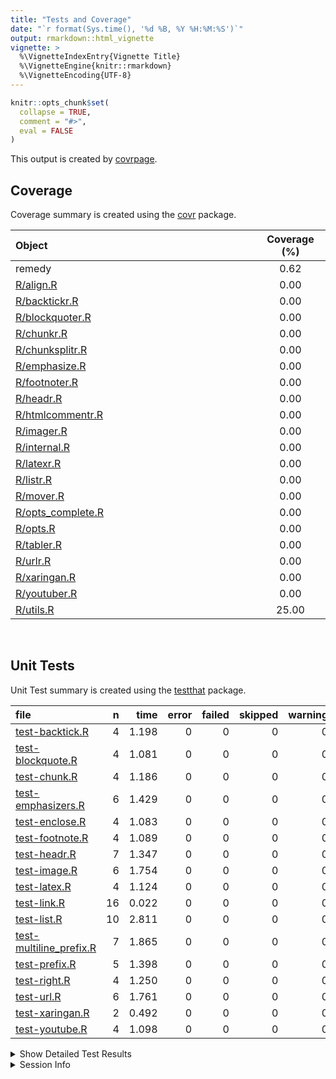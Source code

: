 ```yaml
---
title: "Tests and Coverage"
date: "`r format(Sys.time(), '%d %B, %Y %H:%M:%S')`"
output: rmarkdown::html_vignette
vignette: >
  %\VignetteIndexEntry{Vignette Title}
  %\VignetteEngine{knitr::rmarkdown}
  %\VignetteEncoding{UTF-8}
---
```

  
```r
knitr::opts_chunk$set(
  collapse = TRUE,
  comment = "#>",
  eval = FALSE
)
```

<!--- Placeholder for tests/README.md Do Not Edit--->
This output is created by
[covrpage](https://github.com/yonicd/covrpage).

## Coverage

Coverage summary is created using the
[covr](https://github.com/r-lib/covr) package.

| Object                                     | Coverage (%) |
| :----------------------------------------- | :----------: |
| remedy                                     |     0.62     |
| [R/align.R](https://github.com/ThinkR-open/remedy/tree/master/R/align.R)                  |     0.00     |
| [R/backtickr.R](https://github.com/ThinkR-open/remedy/tree/master/R/backtickr.R)          |     0.00     |
| [R/blockquoter.R](https://github.com/ThinkR-open/remedy/tree/master/R/blockquoter.R)      |     0.00     |
| [R/chunkr.R](https://github.com/ThinkR-open/remedy/tree/master/R/chunkr.R)                |     0.00     |
| [R/chunksplitr.R](https://github.com/ThinkR-open/remedy/tree/master/R/chunksplitr.R)      |     0.00     |
| [R/emphasize.R](https://github.com/ThinkR-open/remedy/tree/master/R/emphasize.R)          |     0.00     |
| [R/footnoter.R](https://github.com/ThinkR-open/remedy/tree/master/R/footnoter.R)          |     0.00     |
| [R/headr.R](https://github.com/ThinkR-open/remedy/tree/master/R/headr.R)                  |     0.00     |
| [R/htmlcommentr.R](https://github.com/ThinkR-open/remedy/tree/master/R/htmlcommentr.R)    |     0.00     |
| [R/imager.R](https://github.com/ThinkR-open/remedy/tree/master/R/imager.R)                |     0.00     |
| [R/internal.R](https://github.com/ThinkR-open/remedy/tree/master/R/internal.R)            |     0.00     |
| [R/latexr.R](https://github.com/ThinkR-open/remedy/tree/master/R/latexr.R)                |     0.00     |
| [R/listr.R](https://github.com/ThinkR-open/remedy/tree/master/R/listr.R)                  |     0.00     |
| [R/mover.R](https://github.com/ThinkR-open/remedy/tree/master/R/mover.R)                  |     0.00     |
| [R/opts\_complete.R](https://github.com/ThinkR-open/remedy/tree/master/R/opts_complete.R) |     0.00     |
| [R/opts.R](https://github.com/ThinkR-open/remedy/tree/master/R/opts.R)                    |     0.00     |
| [R/tabler.R](https://github.com/ThinkR-open/remedy/tree/master/R/tabler.R)                |     0.00     |
| [R/urlr.R](https://github.com/ThinkR-open/remedy/tree/master/R/urlr.R)                    |     0.00     |
| [R/xaringan.R](https://github.com/ThinkR-open/remedy/tree/master/R/xaringan.R)            |     0.00     |
| [R/youtuber.R](https://github.com/ThinkR-open/remedy/tree/master/R/youtuber.R)            |     0.00     |
| [R/utils.R](https://github.com/ThinkR-open/remedy/tree/master/R/utils.R)                  |    25.00     |

<br>

## Unit Tests

Unit Test summary is created using the
[testthat](https://github.com/r-lib/testthat)
package.

| file                                                         |  n |  time | error | failed | skipped | warning |
| :----------------------------------------------------------- | -: | ----: | ----: | -----: | ------: | ------: |
| [test-backtick.R](https://github.com/ThinkR-open/remedy/tree/master/tests/testthat/test-backtick.R)                  |  4 | 1.198 |     0 |      0 |       0 |       0 |
| [test-blockquote.R](https://github.com/ThinkR-open/remedy/tree/master/tests/testthat/test-blockquote.R)              |  4 | 1.081 |     0 |      0 |       0 |       0 |
| [test-chunk.R](https://github.com/ThinkR-open/remedy/tree/master/tests/testthat/test-chunk.R)                        |  4 | 1.186 |     0 |      0 |       0 |       0 |
| [test-emphasizers.R](https://github.com/ThinkR-open/remedy/tree/master/tests/testthat/test-emphasizers.R)            |  6 | 1.429 |     0 |      0 |       0 |       0 |
| [test-enclose.R](https://github.com/ThinkR-open/remedy/tree/master/tests/testthat/test-enclose.R)                    |  4 | 1.083 |     0 |      0 |       0 |       0 |
| [test-footnote.R](https://github.com/ThinkR-open/remedy/tree/master/tests/testthat/test-footnote.R)                  |  4 | 1.089 |     0 |      0 |       0 |       0 |
| [test-headr.R](https://github.com/ThinkR-open/remedy/tree/master/tests/testthat/test-headr.R)                        |  7 | 1.347 |     0 |      0 |       0 |       0 |
| [test-image.R](https://github.com/ThinkR-open/remedy/tree/master/tests/testthat/test-image.R)                        |  6 | 1.754 |     0 |      0 |       0 |       0 |
| [test-latex.R](https://github.com/ThinkR-open/remedy/tree/master/tests/testthat/test-latex.R)                        |  4 | 1.124 |     0 |      0 |       0 |       0 |
| [test-link.R](https://github.com/ThinkR-open/remedy/tree/master/tests/testthat/test-link.R)                          | 16 | 0.022 |     0 |      0 |       0 |       0 |
| [test-list.R](https://github.com/ThinkR-open/remedy/tree/master/tests/testthat/test-list.R)                          | 10 | 2.811 |     0 |      0 |       0 |       0 |
| [test-multiline\_prefix.R](https://github.com/ThinkR-open/remedy/tree/master/tests/testthat/test-multiline_prefix.R) |  7 | 1.865 |     0 |      0 |       0 |       0 |
| [test-prefix.R](https://github.com/ThinkR-open/remedy/tree/master/tests/testthat/test-prefix.R)                      |  5 | 1.398 |     0 |      0 |       0 |       0 |
| [test-right.R](https://github.com/ThinkR-open/remedy/tree/master/tests/testthat/test-right.R)                        |  4 | 1.250 |     0 |      0 |       0 |       0 |
| [test-url.R](https://github.com/ThinkR-open/remedy/tree/master/tests/testthat/test-url.R)                            |  6 | 1.761 |     0 |      0 |       0 |       0 |
| [test-xaringan.R](https://github.com/ThinkR-open/remedy/tree/master/tests/testthat/test-xaringan.R)                  |  2 | 0.492 |     0 |      0 |       0 |       0 |
| [test-youtube.R](https://github.com/ThinkR-open/remedy/tree/master/tests/testthat/test-youtube.R)                    |  4 | 1.098 |     0 |      0 |       0 |       0 |

<details closed>

<summary> Show Detailed Test Results
</summary>

| file                                                              | context                         | test                                                       | status | n |  time |
| :---------------------------------------------------------------- | :------------------------------ | :--------------------------------------------------------- | :----- | -: | ----: |
| [test-backtick.R](https://github.com/ThinkR-open/remedy/tree/master/tests/testthat/test-backtick.R#L17)                   | backticks                       | backticks: empty                                           | PASS   | 1 | 0.242 |
| [test-backtick.R](https://github.com/ThinkR-open/remedy/tree/master/tests/testthat/test-backtick.R#L30)                   | backticks                       | backticks: highlighted                                     | PASS   | 1 | 0.317 |
| [test-backtick.R](https://github.com/ThinkR-open/remedy/tree/master/tests/testthat/test-backtick.R#L43)                   | backticks                       | backticks: multiline                                       | PASS   | 1 | 0.317 |
| [test-backtick.R](https://github.com/ThinkR-open/remedy/tree/master/tests/testthat/test-backtick.R#L56)                   | backticks                       | backticks: multiselect                                     | PASS   | 1 | 0.322 |
| [test-blockquote.R](https://github.com/ThinkR-open/remedy/tree/master/tests/testthat/test-blockquote.R#L14)               | blockquoter                     | blockquoter: empty                                         | PASS   | 1 | 0.171 |
| [test-blockquote.R](https://github.com/ThinkR-open/remedy/tree/master/tests/testthat/test-blockquote.R#L26)               | blockquoter                     | blockquoter: highlighted                                   | PASS   | 1 | 0.299 |
| [test-blockquote.R](https://github.com/ThinkR-open/remedy/tree/master/tests/testthat/test-blockquote.R#L38)               | blockquoter                     | blockquoter: multiline                                     | PASS   | 1 | 0.300 |
| [test-blockquote.R](https://github.com/ThinkR-open/remedy/tree/master/tests/testthat/test-blockquote.R#L50)               | blockquoter                     | blockquoter: multiparagraph                                | PASS   | 1 | 0.311 |
| [test-chunk.R](https://github.com/ThinkR-open/remedy/tree/master/tests/testthat/test-chunk.R#L28_L30)                     | chunks                          | splitting: splitting one chunk into two                    | PASS   | 1 | 0.300 |
| [test-chunk.R](https://github.com/ThinkR-open/remedy/tree/master/tests/testthat/test-chunk.R#L51_L53)                     | chunks                          | params: splitting one chunk into two carrying chunk params | PASS   | 1 | 0.318 |
| [test-chunk.R](https://github.com/ThinkR-open/remedy/tree/master/tests/testthat/test-chunk.R#L72_L74)                     | chunks                          | creating: full document                                    | PASS   | 1 | 0.276 |
| [test-chunk.R](https://github.com/ThinkR-open/remedy/tree/master/tests/testthat/test-chunk.R#L93_L95)                     | chunks                          | wrapping: full document                                    | PASS   | 1 | 0.292 |
| [test-emphasizers.R](https://github.com/ThinkR-open/remedy/tree/master/tests/testthat/test-emphasizers.R#L16)             | emphasizers                     | italics: empty                                             | PASS   | 1 | 0.167 |
| [test-emphasizers.R](https://github.com/ThinkR-open/remedy/tree/master/tests/testthat/test-emphasizers.R#L29)             | emphasizers                     | italics: highlighted                                       | PASS   | 1 | 0.304 |
| [test-emphasizers.R](https://github.com/ThinkR-open/remedy/tree/master/tests/testthat/test-emphasizers.R#L47)             | emphasizers                     | bold: empty                                                | PASS   | 1 | 0.173 |
| [test-emphasizers.R](https://github.com/ThinkR-open/remedy/tree/master/tests/testthat/test-emphasizers.R#L60)             | emphasizers                     | bold: highlighted                                          | PASS   | 1 | 0.316 |
| [test-emphasizers.R](https://github.com/ThinkR-open/remedy/tree/master/tests/testthat/test-emphasizers.R#L78)             | emphasizers                     | strike: empty                                              | PASS   | 1 | 0.174 |
| [test-emphasizers.R](https://github.com/ThinkR-open/remedy/tree/master/tests/testthat/test-emphasizers.R#L91)             | emphasizers                     | strike: highlighted                                        | PASS   | 1 | 0.295 |
| [test-enclose.R](https://github.com/ThinkR-open/remedy/tree/master/tests/testthat/test-enclose.R#L22)                     | enclose                         | enclose: empty                                             | PASS   | 1 | 0.170 |
| [test-enclose.R](https://github.com/ThinkR-open/remedy/tree/master/tests/testthat/test-enclose.R#L39)                     | enclose                         | enclose: highlighted                                       | PASS   | 1 | 0.301 |
| [test-enclose.R](https://github.com/ThinkR-open/remedy/tree/master/tests/testthat/test-enclose.R#L55)                     | enclose                         | enclose: multiple lines                                    | PASS   | 1 | 0.302 |
| [test-enclose.R](https://github.com/ThinkR-open/remedy/tree/master/tests/testthat/test-enclose.R#L69)                     | enclose                         | enclose: multiple selections                               | PASS   | 1 | 0.310 |
| [test-footnote.R](https://github.com/ThinkR-open/remedy/tree/master/tests/testthat/test-footnote.R#L16)                   | footnotes                       | footnotes: empty                                           | PASS   | 1 | 0.166 |
| [test-footnote.R](https://github.com/ThinkR-open/remedy/tree/master/tests/testthat/test-footnote.R#L29)                   | footnotes                       | footnotes: highlighted                                     | PASS   | 1 | 0.302 |
| [test-footnote.R](https://github.com/ThinkR-open/remedy/tree/master/tests/testthat/test-footnote.R#L42)                   | footnotes                       | footnotes: multiline                                       | PASS   | 1 | 0.304 |
| [test-footnote.R](https://github.com/ThinkR-open/remedy/tree/master/tests/testthat/test-footnote.R#L55)                   | footnotes                       | footnotes: multiselect                                     | PASS   | 1 | 0.317 |
| [test-headr.R](https://github.com/ThinkR-open/remedy/tree/master/tests/testthat/test-headr.R#L12)                         | headr                           | add headers to source editor: \#                           | PASS   | 1 | 0.176 |
| [test-headr.R](https://github.com/ThinkR-open/remedy/tree/master/tests/testthat/test-headr.R#L19)                         | headr                           | add headers to source editor: \#\#                         | PASS   | 1 | 0.181 |
| [test-headr.R](https://github.com/ThinkR-open/remedy/tree/master/tests/testthat/test-headr.R#L26)                         | headr                           | add headers to source editor: \#\#\#                       | PASS   | 1 | 0.175 |
| [test-headr.R](https://github.com/ThinkR-open/remedy/tree/master/tests/testthat/test-headr.R#L33)                         | headr                           | add headers to source editor: \#\#\#\#                     | PASS   | 1 | 0.176 |
| [test-headr.R](https://github.com/ThinkR-open/remedy/tree/master/tests/testthat/test-headr.R#L40)                         | headr                           | add headers to source editor: \#\#\#\#\#                   | PASS   | 1 | 0.172 |
| [test-headr.R](https://github.com/ThinkR-open/remedy/tree/master/tests/testthat/test-headr.R#L47)                         | headr                           | add headers to source editor: \#\#\#\#\#\#                 | PASS   | 1 | 0.168 |
| [test-headr.R](https://github.com/ThinkR-open/remedy/tree/master/tests/testthat/test-headr.R#L55)                         | headr                           | add headers to source editor: append                       | PASS   | 1 | 0.299 |
| [test-image.R](https://github.com/ThinkR-open/remedy/tree/master/tests/testthat/test-image.R#L16)                         | images                          | images: empty                                              | PASS   | 1 | 0.181 |
| [test-image.R](https://github.com/ThinkR-open/remedy/tree/master/tests/testthat/test-image.R#L29)                         | images                          | images: no description bad link                            | PASS   | 1 | 0.315 |
| [test-image.R](https://github.com/ThinkR-open/remedy/tree/master/tests/testthat/test-image.R#L42)                         | images                          | images: description bad link                               | PASS   | 1 | 0.327 |
| [test-image.R](https://github.com/ThinkR-open/remedy/tree/master/tests/testthat/test-image.R#L55)                         | images                          | images: no description good link                           | PASS   | 1 | 0.312 |
| [test-image.R](https://github.com/ThinkR-open/remedy/tree/master/tests/testthat/test-image.R#L68)                         | images                          | images: single word description good link                  | PASS   | 1 | 0.306 |
| [test-image.R](https://github.com/ThinkR-open/remedy/tree/master/tests/testthat/test-image.R#L81)                         | images                          | images: multiple word description good link                | PASS   | 1 | 0.313 |
| [test-latex.R](https://github.com/ThinkR-open/remedy/tree/master/tests/testthat/test-latex.R#L16)                         | latex                           | latex: empty                                               | PASS   | 1 | 0.166 |
| [test-latex.R](https://github.com/ThinkR-open/remedy/tree/master/tests/testthat/test-latex.R#L29)                         | latex                           | latex: highlighted                                         | PASS   | 1 | 0.313 |
| [test-latex.R](https://github.com/ThinkR-open/remedy/tree/master/tests/testthat/test-latex.R#L42)                         | latex                           | latex: multiline                                           | PASS   | 1 | 0.313 |
| [test-latex.R](https://github.com/ThinkR-open/remedy/tree/master/tests/testthat/test-latex.R#L55)                         | latex                           | latex: multiselect                                         | PASS   | 1 | 0.332 |
| [test-link.R](https://github.com/ThinkR-open/remedy/tree/master/tests/testthat/test-link.R#L5)                            | url and relative link detection | urls are detected: www                                     | PASS   | 1 | 0.001 |
| [test-link.R](https://github.com/ThinkR-open/remedy/tree/master/tests/testthat/test-link.R#L8)                            | url and relative link detection | urls are detected: http                                    | PASS   | 1 | 0.001 |
| [test-link.R](https://github.com/ThinkR-open/remedy/tree/master/tests/testthat/test-link.R#L11)                           | url and relative link detection | urls are detected: https                                   | PASS   | 1 | 0.001 |
| [test-link.R](https://github.com/ThinkR-open/remedy/tree/master/tests/testthat/test-link.R#L17)                           | url and relative link detection | (potential) relative links are detected: md                | PASS   | 1 | 0.001 |
| [test-link.R](https://github.com/ThinkR-open/remedy/tree/master/tests/testthat/test-link.R#L20)                           | url and relative link detection | (potential) relative links are detected: Rmd               | PASS   | 1 | 0.001 |
| [test-link.R](https://github.com/ThinkR-open/remedy/tree/master/tests/testthat/test-link.R#L23)                           | url and relative link detection | (potential) relative links are detected: subdir file       | PASS   | 1 | 0.001 |
| [test-link.R](https://github.com/ThinkR-open/remedy/tree/master/tests/testthat/test-link.R#L26)                           | url and relative link detection | (potential) relative links are detected: subdir folder     | PASS   | 1 | 0.001 |
| [test-link.R](https://github.com/ThinkR-open/remedy/tree/master/tests/testthat/test-link.R#L32)                           | url and relative link detection | image links are detected: png                              | PASS   | 1 | 0.001 |
| [test-link.R](https://github.com/ThinkR-open/remedy/tree/master/tests/testthat/test-link.R#L35)                           | url and relative link detection | image links are detected: jpg                              | PASS   | 1 | 0.001 |
| [test-link.R](https://github.com/ThinkR-open/remedy/tree/master/tests/testthat/test-link.R#L38)                           | url and relative link detection | image links are detected: jpeg                             | PASS   | 1 | 0.001 |
| [test-link.R](https://github.com/ThinkR-open/remedy/tree/master/tests/testthat/test-link.R#L41)                           | url and relative link detection | image links are detected: gif                              | PASS   | 1 | 0.001 |
| [test-link.R](https://github.com/ThinkR-open/remedy/tree/master/tests/testthat/test-link.R#L47)                           | url and relative link detection | invalid urls/links are not detected: http/s                | PASS   | 2 | 0.008 |
| [test-link.R](https://github.com/ThinkR-open/remedy/tree/master/tests/testthat/test-link.R#L51)                           | url and relative link detection | invalid urls/links are not detected: www                   | PASS   | 2 | 0.002 |
| [test-link.R](https://github.com/ThinkR-open/remedy/tree/master/tests/testthat/test-link.R#L55)                           | url and relative link detection | invalid urls/links are not detected: no .com               | PASS   | 1 | 0.001 |
| [test-list.R](https://github.com/ThinkR-open/remedy/tree/master/tests/testthat/test-list.R#L14)                           | lists                           | unordered lists: empty                                     | PASS   | 1 | 0.129 |
| [test-list.R](https://github.com/ThinkR-open/remedy/tree/master/tests/testthat/test-list.R#L26)                           | lists                           | unordered lists: highlighted                               | PASS   | 1 | 0.334 |
| [test-list.R](https://github.com/ThinkR-open/remedy/tree/master/tests/testthat/test-list.R#L38)                           | lists                           | unordered lists: multiple lines                            | PASS   | 1 | 0.307 |
| [test-list.R](https://github.com/ThinkR-open/remedy/tree/master/tests/testthat/test-list.R#L50)                           | lists                           | unordered lists: multiple paragraphs                       | PASS   | 1 | 0.312 |
| [test-list.R](https://github.com/ThinkR-open/remedy/tree/master/tests/testthat/test-list.R#L62)                           | lists                           | unordered lists: nested list                               | PASS   | 1 | 0.309 |
| [test-list.R](https://github.com/ThinkR-open/remedy/tree/master/tests/testthat/test-list.R#L77)                           | lists                           | ordered lists: empty                                       | PASS   | 1 | 0.129 |
| [test-list.R](https://github.com/ThinkR-open/remedy/tree/master/tests/testthat/test-list.R#L89)                           | lists                           | ordered lists: highlighted                                 | PASS   | 1 | 0.315 |
| [test-list.R](https://github.com/ThinkR-open/remedy/tree/master/tests/testthat/test-list.R#L101)                          | lists                           | ordered lists: multiple lines                              | PASS   | 1 | 0.319 |
| [test-list.R](https://github.com/ThinkR-open/remedy/tree/master/tests/testthat/test-list.R#L113)                          | lists                           | ordered lists: multiple paragraphs                         | PASS   | 1 | 0.329 |
| [test-list.R](https://github.com/ThinkR-open/remedy/tree/master/tests/testthat/test-list.R#L125)                          | lists                           | ordered lists: nested list                                 | PASS   | 1 | 0.328 |
| [test-multiline\_prefix.R](https://github.com/ThinkR-open/remedy/tree/master/tests/testthat/test-multiline_prefix.R#L21)  | multiline prefix                | prefix: empty                                              | PASS   | 1 | 0.123 |
| [test-multiline\_prefix.R](https://github.com/ThinkR-open/remedy/tree/master/tests/testthat/test-multiline_prefix.R#L33)  | multiline prefix                | prefix: empty as\_is                                       | PASS   | 1 | 0.179 |
| [test-multiline\_prefix.R](https://github.com/ThinkR-open/remedy/tree/master/tests/testthat/test-multiline_prefix.R#L49)  | multiline prefix                | prefix: highlighted                                        | PASS   | 1 | 0.324 |
| [test-multiline\_prefix.R](https://github.com/ThinkR-open/remedy/tree/master/tests/testthat/test-multiline_prefix.R#L65)  | multiline prefix                | prefix: multiple lines                                     | PASS   | 1 | 0.301 |
| [test-multiline\_prefix.R](https://github.com/ThinkR-open/remedy/tree/master/tests/testthat/test-multiline_prefix.R#L81)  | multiline prefix                | prefix: multiple paragraphs                                | PASS   | 1 | 0.311 |
| [test-multiline\_prefix.R](https://github.com/ThinkR-open/remedy/tree/master/tests/testthat/test-multiline_prefix.R#L95)  | multiline prefix                | prefix: multiple paragraphs as\_is                         | PASS   | 1 | 0.307 |
| [test-multiline\_prefix.R](https://github.com/ThinkR-open/remedy/tree/master/tests/testthat/test-multiline_prefix.R#L111) | multiline prefix                | prefix: nested list                                        | PASS   | 1 | 0.320 |
| [test-prefix.R](https://github.com/ThinkR-open/remedy/tree/master/tests/testthat/test-prefix.R#L20)                       | prefix                          | prefix: empty                                              | PASS   | 1 | 0.178 |
| [test-prefix.R](https://github.com/ThinkR-open/remedy/tree/master/tests/testthat/test-prefix.R#L36)                       | prefix                          | prefix: line                                               | PASS   | 1 | 0.303 |
| [test-prefix.R](https://github.com/ThinkR-open/remedy/tree/master/tests/testthat/test-prefix.R#L50)                       | prefix                          | prefix: highlighted                                        | PASS   | 1 | 0.295 |
| [test-prefix.R](https://github.com/ThinkR-open/remedy/tree/master/tests/testthat/test-prefix.R#L66)                       | prefix                          | prefix: multiple lines                                     | PASS   | 1 | 0.301 |
| [test-prefix.R](https://github.com/ThinkR-open/remedy/tree/master/tests/testthat/test-prefix.R#L80)                       | prefix                          | prefix: multiple selections                                | PASS   | 1 | 0.321 |
| [test-right.R](https://github.com/ThinkR-open/remedy/tree/master/tests/testthat/test-right.R#L16)                         | copy text to the right          | rightr: one word                                           | PASS   | 1 | 0.284 |
| [test-right.R](https://github.com/ThinkR-open/remedy/tree/master/tests/testthat/test-right.R#L29)                         | copy text to the right          | rightr: one word                                           | PASS   | 1 | 0.351 |
| [test-right.R](https://github.com/ThinkR-open/remedy/tree/master/tests/testthat/test-right.R#L42)                         | copy text to the right          | rightr: multiple words                                     | PASS   | 1 | 0.315 |
| [test-right.R](https://github.com/ThinkR-open/remedy/tree/master/tests/testthat/test-right.R#L60)                         | copy text to the right          | rightr: highlighting                                       | PASS   | 1 | 0.300 |
| [test-url.R](https://github.com/ThinkR-open/remedy/tree/master/tests/testthat/test-url.R#L16)                             | urls                            | urls: empty                                                | PASS   | 1 | 0.179 |
| [test-url.R](https://github.com/ThinkR-open/remedy/tree/master/tests/testthat/test-url.R#L29)                             | urls                            | urls: no description bad link                              | PASS   | 1 | 0.306 |
| [test-url.R](https://github.com/ThinkR-open/remedy/tree/master/tests/testthat/test-url.R#L42)                             | urls                            | urls: description bad link                                 | PASS   | 1 | 0.312 |
| [test-url.R](https://github.com/ThinkR-open/remedy/tree/master/tests/testthat/test-url.R#L55)                             | urls                            | urls: no description good link                             | PASS   | 1 | 0.314 |
| [test-url.R](https://github.com/ThinkR-open/remedy/tree/master/tests/testthat/test-url.R#L68)                             | urls                            | urls: single word description good link                    | PASS   | 1 | 0.336 |
| [test-url.R](https://github.com/ThinkR-open/remedy/tree/master/tests/testthat/test-url.R#L81)                             | urls                            | urls: multiple word description good link                  | PASS   | 1 | 0.314 |
| [test-xaringan.R](https://github.com/ThinkR-open/remedy/tree/master/tests/testthat/test-xaringan.R#L24_L26)               | xaringan                        | urls: empty                                                | PASS   | 1 | 0.170 |
| [test-xaringan.R](https://github.com/ThinkR-open/remedy/tree/master/tests/testthat/test-xaringan.R#L38_L39)               | xaringan                        | urls: highlighted                                          | PASS   | 1 | 0.322 |
| [test-youtube.R](https://github.com/ThinkR-open/remedy/tree/master/tests/testthat/test-youtube.R#L16_L18)                 | youtube                         | images: empty html                                         | PASS   | 1 | 0.177 |
| [test-youtube.R](https://github.com/ThinkR-open/remedy/tree/master/tests/testthat/test-youtube.R#L31_L32)                 | youtube                         | images: html                                               | PASS   | 1 | 0.307 |
| [test-youtube.R](https://github.com/ThinkR-open/remedy/tree/master/tests/testthat/test-youtube.R#L46_L47)                 | youtube                         | images: html width/height                                  | PASS   | 1 | 0.313 |
| [test-youtube.R](https://github.com/ThinkR-open/remedy/tree/master/tests/testthat/test-youtube.R#L63_L64)                 | youtube                         | images: html width/height                                  | PASS   | 1 | 0.301 |

</details>

<details>

<summary> Session Info </summary>

| Field    | Value                               |
| :------- | :---------------------------------- |
| Version  | R version 3.5.1 (2018-07-02)        |
| Platform | x86\_64-apple-darwin15.6.0 (64-bit) |
| Running  | macOS High Sierra 10.13.6           |
| Language | en\_US                              |
| Timezone | America/New\_York                   |

| Package  | Version    |
| :------- | :--------- |
| testthat | 2.0.0.9000 |
| covr     | 3.2.0      |
| covrpage | 0.0.61     |

</details>

<!--- Final Status : pass --->

